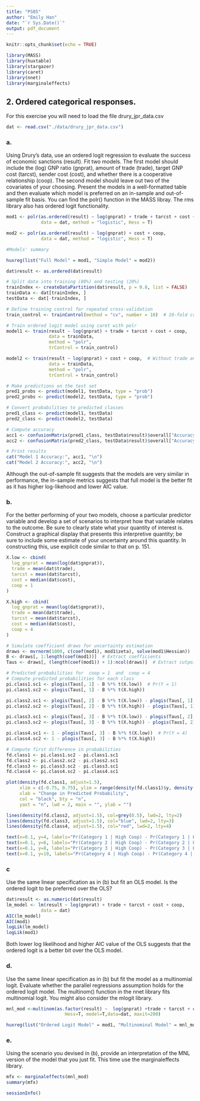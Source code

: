 ```yaml
---
title: "PS05"
author: "Emily Han"
date: "`r Sys.Date()`"
output: pdf_document
---
```


```r
knitr::opts_chunk$set(echo = TRUE)
```

```r
library(MASS)
library(huxtable)
library(stargazer)
library(caret)
library(nnet)
library(marginaleffects)
```

## 2. Ordered categorical responses.
For this exercise you will need to load the file drury_jpr_data.csv
```r
dat <- read.csv("./data/drury_jpr_data.csv")
```

### a.
Using Drury’s data, use an ordered logit regression to evaluate the success of economic sanctions (result). Fit two models. The first model should include the (log) GNP ratio (gnprat), amount of trade (trade), target GNP cost (tarcst), sender cost (cost), and whether there is a cooperative relationship (coop). The second model should leave out two of the covariates of your choosing. Present the models in a well-formatted table and then evaluate which model is preferred on an in-sample and out-of-sample fit basis. You can find the polr() function in the MASS libray. The rms library also has ordered logit functionality.


```r
mod1 <- polr(as.ordered(result) ~ log(gnprat) + trade + tarcst + cost + coop, 
             data = dat, method = "logistic", Hess = T)

mod2 <- polr(as.ordered(result) ~ log(gnprat) + cost + coop, 
             data = dat, method = "logistic", Hess = T)
```





```r
#Models' summary

huxreg(list("Full Model" = mod1, "Simple Model" = mod2))
```

```r
dat$result <- as.ordered(dat$result)

# Split data into training (80%) and testing (20%)
trainIndex <- createDataPartition(dat$result, p = 0.8, list = FALSE)
trainData <- dat[trainIndex, ]
testData <- dat[-trainIndex, ]

# Define training control for repeated cross-validation
train_control <- trainControl(method = "cv", number = 10)  # 10-fold cross-validation

# Train ordered logit model using caret with polr
model1 <- train(result ~ log(gnprat) + trade + tarcst + cost + coop, 
                data = trainData, 
                method = "polr",
                trControl = train_control)

model2 <- train(result ~ log(gnprat) + cost + coop,  # Without trade and tarcst
                data = trainData, 
                method = "polr",
                trControl = train_control)

# Make predictions on the test set
pred1_probs <- predict(model1, testData, type = "prob")
pred2_probs <- predict(model2, testData, type = "prob")

# Convert probabilities to predicted classes
pred1_class <- predict(model1, testData)
pred2_class <- predict(model2, testData)

# Compute accuracy
acc1 <- confusionMatrix(pred1_class, testData$result)$overall["Accuracy"]
acc2 <- confusionMatrix(pred2_class, testData$result)$overall["Accuracy"]

# Print results
cat("Model 1 Accuracy:", acc1, "\n")
cat("Model 2 Accuracy:", acc2, "\n")
```


Although the out-of-sample fit suggests that the models are very similar in performance, the in-sample metrics suggests that full model is the better fit as it has higher log-likehood and lower AIC value. 




### b.
For the better performing of your two models, choose a particular predictor variable and develop a set of scenarios to interpret how that variable relates to the outcome. Be sure to clearly state what your quantity of interest is. Construct a graphical display that presents this interpretive quantity; be sure to include some estimate of your uncertainty around this quantity. In constructing this, use explicit code similar to that on p. 151.

```r
X.low <- cbind(
  log_gnprat = mean(log(dat$gnprat)), 
  trade = mean(dat$trade), 
  tarcst = mean(dat$tarcst),
  cost = median(dat$cost),  
  coop = 1 
)

X.high <- cbind(
  log_gnprat = mean(log(dat$gnprat)), 
  trade = mean(dat$trade), 
  tarcst = mean(dat$tarcst),
  cost = median(dat$cost),  
  coop = 4 
)

```

```r
# Simulate coefficient draws for uncertainty estimation
draws <- mvrnorm(1000, c(coef(mod1), mod1$zeta), solve(mod1$Hessian))
B <- draws[, 1:length(coef(mod1))]  # Extract coefficients
Taus <- draws[, (length(coef(mod1)) + 1):ncol(draws)]  # Extract cutpoints

# Predicted probabilities for ⁠ coop = 1 ⁠ and ⁠ coop = 4 ⁠
# Compute predicted probabilities for each class
pi.class1.sc1 <- plogis(Taus[, 1] - B %*% t(X.low))  # Pr(Y = 1)
pi.class1.sc2 <- plogis(Taus[, 1] - B %*% t(X.high))

pi.class2.sc1 <- plogis(Taus[, 2] - B %*% t(X.low)) - plogis(Taus[, 1] - B %*% t(X.low))  # Pr(Y = 2)
pi.class2.sc2 <- plogis(Taus[, 2] - B %*% t(X.high)) - plogis(Taus[, 1] - B %*% t(X.high))

pi.class3.sc1 <- plogis(Taus[, 3] - B %*% t(X.low)) - plogis(Taus[, 2] - B %*% t(X.low))  # Pr(Y = 3)
pi.class3.sc2 <- plogis(Taus[, 3] - B %*% t(X.high)) - plogis(Taus[, 2] - B %*% t(X.high))

pi.class4.sc1 <- 1 - plogis(Taus[, 3] - B %*% t(X.low))  # Pr(Y = 4)
pi.class4.sc2 <- 1 - plogis(Taus[, 3] - B %*% t(X.high))

# Compute first difference in probabilities
fd.class1 <- pi.class1.sc2 - pi.class1.sc1
fd.class2 <- pi.class2.sc2 - pi.class2.sc1
fd.class3 <- pi.class3.sc2 - pi.class3.sc1
fd.class4 <- pi.class4.sc2 - pi.class4.sc1

plot(density(fd.class1, adjust=1.5),
     xlim = c(-0.75, 0.75), ylim = range(density(fd.class1)$y, density(fd.class2)$y,density(fd.class3)$y, density(fd.class4)$y),
     xlab = "Change in Predicted Probability",
     col = "black", bty = "n",
     yaxt = "n", lwd = 2, main = "", ylab = "")

lines(density(fd.class2, adjust=1.5), col=grey(0.5), lwd=2, lty=2)
lines(density(fd.class3, adjust=1.5), col="blue", lwd=2, lty=3)
lines(density(fd.class4, adjust=1.5), col="red", lwd=2, lty=4)

text(x=0.1, y=4, labels="Pr(Category 1 | High Coop) - Pr(Category 1 | Low Coop)", cex=0.6, adj=0)
text(x=0.1, y=6, labels="Pr(Category 2 | High Coop) - Pr(Category 2 | Low Coop)", cex=0.6, adj=0, col=grey(0.5))
text(x=0.1, y=8, labels="Pr(Category 3 | High Coop) - Pr(Category 3 | Low Coop)", cex=0.6, adj=0, col="blue")
text(x=0.1, y=10, labels="Pr(Category 4 | High Coop) - Pr(Category 4 | Low Coop)", cex=0.6, adj=0, col="red")
```

### c

Use the same linear specification as in (b) but fit an OLS model. Is the ordered logit to be preferred over the OLS?

```r
dat$result <- as.numeric(dat$result)
lm_model <- lm(result ~ log(gnprat) + trade + tarcst + cost + coop, 
             data = dat)
AIC(lm_model)
AIC(mod1)
logLik(lm_model)
logLik(mod1)
```

Both lower log likelihood and higher AIC value of the OLS suggests that the ordered logit is a better bit over the OLS model. 

### d. 

Use the same linear specification as in (b) but fit the model as a multinomial logit. Evaluate whether the parallel regressions assumption holds for the ordered logit model. The multinom() function in the nnet library fits multinomial logit. You might also consider the mlogit library.

```r
mnl_mod <-multinom(as.factor(result) ~  log(gnprat) +trade + tarcst + cost + coop,
                      Hess=T, model=T,data=dat, maxit=200)

```
```r
huxreg(list("Ordered Logit Model" = mod1, "Multinominal Model" = mnl_mod))
```








### e. 
Using the scenario you devised in (b), provide an interpretation of the MNL version of the model that you just fit. This time use the marginaleffects library.

```r
mfx <- marginaleffects(mnl_mod)
summary(mfx)

```










```r
sessionInfo()
```

